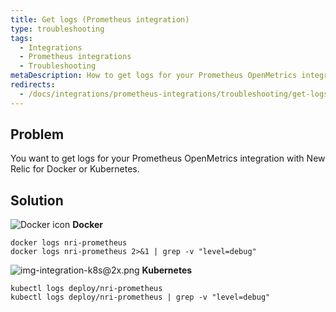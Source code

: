```yaml
---
title: Get logs (Prometheus integration)
type: troubleshooting
tags:
  - Integrations
  - Prometheus integrations
  - Troubleshooting
metaDescription: How to get logs for your Prometheus OpenMetrics integration with New Relic for Docker or Kubernetes.
redirects:
  - /docs/integrations/prometheus-integrations/troubleshooting/get-logs-prometheus-integration
---
```




## Problem

You want to get logs for your Prometheus OpenMetrics integration with New Relic for Docker or Kubernetes.

## Solution

<img title="Docker icon" alt="Docker icon" src={osDocker}/> **Docker**

```
docker logs nri-prometheus
docker logs nri-prometheus 2>&1 | grep -v "level=debug"
```

<img title="img-integration-k8s@2x.png" alt="img-integration-k8s@2x.png" src={osk8}/> **Kubernetes**

```
kubectl logs deploy/nri-prometheus
kubectl logs deploy/nri-prometheus | grep -v "level=debug"
```
